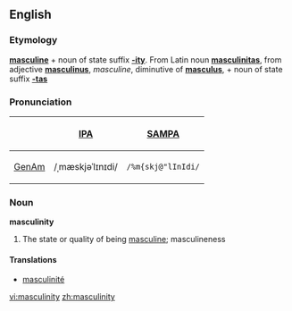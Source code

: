 ==English==

===Etymology===
'''[[masculine]]''' + noun of state suffix '''[[-ity]]'''.  From Latin noun '''[[masculinitas]]''', from adjective '''[[masculinus]]''', ''masculine'', diminutive of '''[[masculus]]''', + noun of state suffix '''[[-tas]]'''

===Pronunciation===
{| border=1 cellpadding=5
! !! [[w:IPA|IPA]] !! [[w:SAMPA|SAMPA]]
|-
! [[GenAm]]
| /ˌmæskjəˈlɪnɪdi/ || <tt>/%m{skj@"lInIdi/</tt>
|}

===Noun===
'''masculinity'''
#The state or quality of being [[masculine]]; masculineness

====Translations====
* [[masculinité]] {{f}}

[[vi:masculinity]]
[[zh:masculinity]]